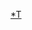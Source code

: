 {{Navbox
| name       = Colleges and universities in Seoul
| title      = 首爾特別市大學
| state      = {{{state|autocollapse}}}
| listclass = hlist

| group1= 私立
| list1=
* [[中央大學 (韓國)|中央大學]]
* [[天主教大学 (韩国)|天主教大學]]
* [[德成女子大學]]
* [[同德女子大學]]
* [[東國大學]]
* [[梨花女子大學]]
* [[韓國外國語大學]]
* [[漢城大學]]
* [[漢陽大學]]
* [[弘益大學]]
* [[建國大學]]
* [[國民大學]]
* [[高麗大學]]
* [[光云大学|光-{云}-大學]]
* [[京畿大學]]
* [[慶熙大學]]
* [[明知大學]]
* [[三育大學]]
* [[祥明大學]]
* [[世宗大學]]
* [[西京大学]]
* [[首爾女子大學]]
* [[西江大学]]
* [[淑明女子大學]]
* [[崇實大學]]
* [[成均馆大学]]
* [[誠信女子大學]]
* [[延世大學]]
* [[白石藝術大學]]
* [[明知專科大學]]

| group2= 公立
| list2=
* [[韩国科学技术院]]
* [[陸軍士官學校 (韓國)|陸軍士官學校]]
* [[韓國體育大學]]
* [[韓國藝術綜合學校]]
* [[首爾大學]]
* [[首爾教育大學]]
* [[首爾科學技術大學]]
* [[首爾市立大學]]
}}<noinclude>
{{collapsible option}}
[[Category:首爾特別市大學|*T]]
</noinclude>